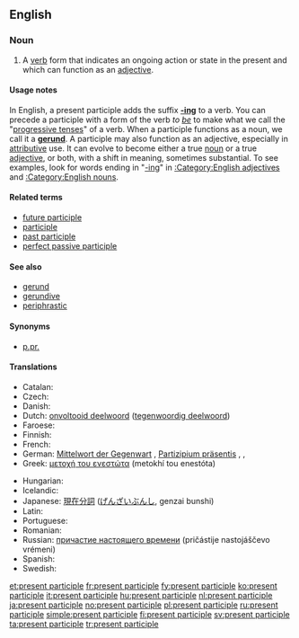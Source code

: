==English==
{{wikipedia}}

===Noun===
{{en-noun|head=[[present]] [[participle]]}}

# {{grammar}} A [[verb]] form that indicates an ongoing action or state in the present and which can function as an [[adjective]].

====Usage notes====
In English, a present participle adds the suffix '''[[-ing]]''' to a verb.  You can precede a participle with a form of the verb ''to [[be]]'' to make what we call the "[[progressive tense]]s" of a verb. When a participle functions as a noun, we call it a '''[[gerund]]'''. A participle may also function as an adjective, especially in [[attributive]] use. It can evolve to become either a true [[noun]] or a true [[adjective]], or both, with a shift in meaning, sometimes substantial. To see examples, look for words ending in "[[-ing]]" in [[:Category:English adjectives]] and [[:Category:English nouns]].

====Related terms====
* [[future participle]] <!-- Latin futurus, venturus, amaturus... -->
* [[participle]]
* [[past participle]]
* [[perfect passive participle]]

====See also====
* [[gerund]]
* [[gerundive]]
* [[periphrastic]]

====Synonyms====
* [[p.pr.]] {{qualifier|abbreviation}}

====Translations====
{{trans-top|verb form that indicates an ongoing action}}
* Catalan: {{t-|ca|participi present|m}}
* Czech: {{t-|cs|příčestí přítomné|n}}
* Danish: {{t+|da|præsens participium|n|c}}
* Dutch: [[onvoltooid deelwoord]] ([[tegenwoordig deelwoord]]) {{n}}
* Faroese: {{t-|fo|nútíðar lýsingarháttur|m}}
* Finnish: {{t+|fi|partisiipin preesens}}
* French: {{t+|fr|participe présent|m}}
* German: [[Mittelwort der Gegenwart]] {{n}}, [[Partizipium präsentis]] {{n}}, {{t-|de|Partizip Präsens|n}}, {{t-|de|Partizip I|n}}
* Greek: [[μετοχή του ενεστώτα]] (metokhí tou enestóta) {{f}}
{{trans-mid}}
* Hungarian: {{t+|hu|folyamatos melléknévi igenév}}
* Icelandic: {{t+|is|lýsingarháttur nútíðar|m}}
* Japanese: [[現在分詞]] ([[げんざいぶんし]], genzai bunshi)
* Latin: {{t-|la|participium praesentis|m|n}}
* Portuguese: {{t+|pt|particípio presente|m}}
* Romanian: {{t-|ro|participiu prezent|n}}
* Russian: [[причастие настоящего времени]] (pričástije nastojáščevo vrémeni) {{n}}
* Spanish: {{t+|es|participio presente|m}}
* Swedish: {{t+|sv|presensparticip|c}}
{{trans-bottom}}

[[et:present participle]]
[[fr:present participle]]
[[fy:present participle]]
[[ko:present participle]]
[[it:present participle]]
[[hu:present participle]]
[[nl:present participle]]
[[ja:present participle]]
[[no:present participle]]
[[pl:present participle]]
[[ru:present participle]]
[[simple:present participle]]
[[fi:present participle]]
[[sv:present participle]]
[[ta:present participle]]
[[tr:present participle]]